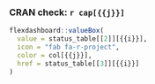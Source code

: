 ### CRAN check: `r cap[{{j}}]`

```r
flexdashboard::valueBox(
  value = status_table[[2]][{{i}}],
  icon = "fab fa-r-project",
  color = col[{{j}}],
  href = status_table[[3]][{{i}}]
)
```
